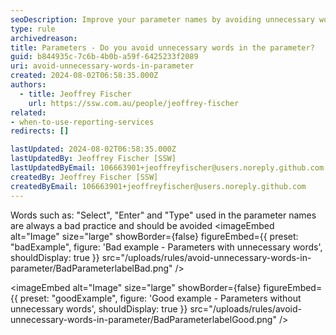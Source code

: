 ```yaml
---
seoDescription: Improve your parameter names by avoiding unnecessary words like "Select" or "Enter" for clearer and more efficient data processing.
type: rule
archivedreason:
title: Parameters - Do you avoid unnecessary words in the parameter?
guid: b844935c-7c6b-4b0b-a59f-6425233f2089
uri: avoid-unnecessary-words-in-parameter
created: 2024-08-02T06:58:35.000Z
authors:
  - title: Jeoffrey Fischer
    url: https://ssw.com.au/people/jeoffrey-fischer
related:
- when-to-use-reporting-services
redirects: []

lastUpdated: 2024-08-02T06:58:35.000Z
lastUpdatedBy: Jeoffrey Fischer [SSW]
lastUpdatedByEmail: 106663901+jeoffreyfischer@users.noreply.github.com
createdBy: Jeoffrey Fischer [SSW]
createdByEmail: 106663901+jeoffreyfischer@users.noreply.github.com
---
```


Words such as: "Select", "Enter" and "Type" used in the parameter names are always a bad practice and should be avoided
<imageEmbed
  alt="Image"
  size="large"
  showBorder={false}
  figureEmbed={{
    preset: "badExample",
    figure: 'Bad example - Parameters with unnecessary words',
    shouldDisplay: true
  }}
  src="/uploads/rules/avoid-unnecessary-words-in-parameter/BadParameterlabelBad.png"
/>

<imageEmbed
  alt="Image"
  size="large"
  showBorder={false}
  figureEmbed={{
    preset: "goodExample",
    figure: 'Good example - Parameters without unnecessary words',
    shouldDisplay: true
  }}
  src="/uploads/rules/avoid-unnecessary-words-in-parameter/BadParameterlabelGood.png"
/>
